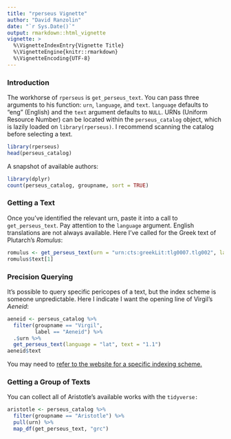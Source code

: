 ```yaml
---
title: "rperseus Vignette"
author: "David Ranzolin"
date: "`r Sys.Date()`"
output: rmarkdown::html_vignette
vignette: >
  %\VignetteIndexEntry{Vignette Title}
  %\VignetteEngine{knitr::rmarkdown}
  %\VignetteEncoding{UTF-8}
---
```


### Introduction

The workhorse of `rperseus` is `get_perseus_text`. You can pass three arguments to his function: `urn`, `language`, and `text`. `language` defaults to "eng" (English) and the `text` argument defaults to `NULL`. URNs (Uniform Resource Number) can be located within the `perseus_catalog` object, which is lazily loaded on `library(rperseus)`. I recommend scanning the catalog before selecting a text.

```r
library(rperseus)
head(perseus_catalog)
```

A snapshot of available authors:

```r
library(dplyr)
count(perseus_catalog, groupname, sort = TRUE)
```

### Getting a Text

Once you've identified the relevant urn, paste it into a call to `get_perseus_text`. Pay attention to the `language` argument. English translations are not always available. Here I've called for the Greek text of Plutarch's *Romulus*:

```r
romulus <- get_perseus_text(urn = "urn:cts:greekLit:tlg0007.tlg002", language = "grc")
romulus$text[1]
```

### Precision Querying

It's possible to query specific pericopes of a text, but the index scheme is someone unpredictable. Here I indicate I want the opening line of Virgil's *Aeneid*:

```r
aeneid <- perseus_catalog %>% 
  filter(groupname == "Virgil",
         label == "Aeneid") %>% 
  .$urn %>% 
  get_perseus_text(language = "lat", text = "1.1")
aeneid$text
```

You may need to [refer to the website for a specific indexing scheme.](http://cts.perseids.org/read/latinLit/phi0690/phi003/perseus-lat2)

### Getting a Group of Texts

You can collect all of Aristotle's available works with the `tidyverse:`

```r
aristotle <- perseus_catalog %>% 
  filter(groupname == "Aristotle") %>% 
  pull(urn) %>% 
  map_df(get_perseus_text, "grc")
```




